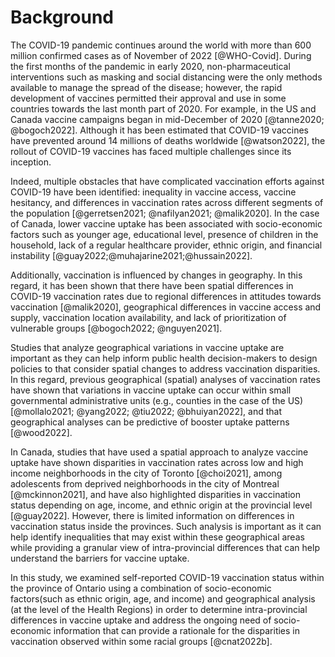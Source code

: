 # Background

The COVID-19 pandemic continues around the world with more than 600 million confirmed cases as of November of 2022 [@WHO-Covid]. During the first months of the pandemic in early 2020, non-pharmaceutical interventions such as masking and social distancing were the only methods available to manage the spread of the disease; however, the rapid development of vaccines permitted their approval and use in some countries towards the last month part of 2020. For example, in the US and Canada vaccine campaigns began in mid-December of 2020 [@tanne2020; @bogoch2022]. Although it has been estimated that COVID-19 vaccines have prevented around 14 millions of deaths worldwide [@watson2022], the rollout of COVID-19 vaccines has faced multiple challenges since its inception.

Indeed, multiple obstacles that have complicated vaccination efforts against COVID-19 have been identified: inequality in vaccine access, vaccine hesitancy, and differences in vaccination rates across different segments of the population [@gerretsen2021; @nafilyan2021; @malik2020]. In the case of Canada, lower vaccine uptake has been associated with socio-economic factors such as younger age, educational level, presence of children in the household, lack of a regular healthcare provider, ethnic origin, and financial instability [@guay2022;@muhajarine2021;@hussain2022].

Additionally, vaccination is influenced by changes in geography. In this regard, it has been shown that there have been spatial differences in COVID-19 vaccination rates due to regional differences in attitudes towards vaccination [@malik2020], geographical differences in vaccine access and supply, vaccination location availability, and lack of prioritization of vulnerable groups [@bogoch2022; @nguyen2021].

Studies that analyze geographical variations in vaccine uptake are important as they can help inform public health decision-makers to design policies to that consider spatial changes to address vaccination disparities. In this regard, previous geographical (spatial) analyses of vaccination rates have shown that variations in vaccine uptake can occur within small governmental administrative units (e.g., counties in the case of the US) [@mollalo2021; @yang2022; @tiu2022; @bhuiyan2022], and that geographical analyses can be predictive of booster uptake patterns [@wood2022].

In Canada, studies that have used a spatial approach to analyze vaccine uptake have shown disparities in vaccination rates across low and high income neighborhoods in the city of Toronto [@choi2021], among adolescents from deprived neighborhoods in the city of Montreal [@mckinnon2021], and have also highlighted disparities in vaccination status depending on age, income, and ethnic origin at the provincial level [@guay2022]. However, there is limited information on differences in vaccination status inside the provinces. Such analysis is important as it can help identify inequalities that may exist within these geographical areas while providing a granular view of intra-provincial differences that can help understand the barriers for vaccine uptake. 

In this study, we examined self-reported COVID-19 vaccination status within the province of Ontario using a combination of socio-economic factors(such as ethnic origin, age, and income) and geographical analysis (at the level of the Health Regions) in order to determine intra-provincial differences in vaccine uptake and address the ongoing need of socio-economic information that can provide a rationale for the disparities in vaccination observed within some racial groups [@cnat2022b].